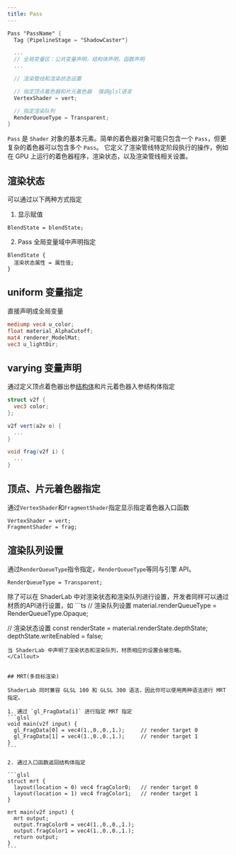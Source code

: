 ```yaml
---
title: Pass
---
```


```glsl
Pass "PassName" {
  Tag {PipelineStage = "ShadowCaster"}

  ...
  // 全局变量区：公共变量声明，结构体声明，函数声明
  ...

  // 渲染管线和渲染状态设置

  // 指定顶点着色器和片元着色器  强调glsl语言
  VertexShader = vert;

  // 指定渲染队列
  RenderQueueType = Transparent;
}
```

`Pass` 是 `Shader` 对象的基本元素。简单的着色器对象可能只包含一个 `Pass`，但更复杂的着色器可以包含多个 `Pass`。 它定义了渲染管线特定阶段执行的操作，例如在 GPU 上运行的着色器程序，渲染状态，以及渲染管线相关设置。

## 渲染状态

可以通过以下两种方式指定

1. 显示赋值

```
BlendState = blendState;
```

2. Pass 全局变量域中声明指定

```
BlendState {
  渲染状态属性 = 属性值;
}
```

## uniform 变量指定

直接声明成全局变量

```glsl
mediump vec4 u_color;
float material_AlphaCutoff;
mat4 renderer_ModelMat;
vec3 u_lightDir;
```

## varying 变量声明

通过定义顶点着色器出参[结构体](/docs/graphics/material/shaderLab/shader/#结构体函数)和片元着色器入参结构体指定

```glsl
struct v2f {
  vec3 color;
};

v2f vert(a2v o) {
  ...
}

void frag(v2f i) {
  ...
}
```

## 顶点、片元着色器指定

通过`VertexShader`和`FragmentShader`指定显示指定着色器入口函数

```
VertexShader = vert;
FragmentShader = frag;
```

## 渲染队列设置

通过`RenderQueueType`指令指定，`RenderQueueType`等同与引擎 API。

```
RenderQueueType = Transparent;
```

<Callout type="info">
除了可以在 ShaderLab 中对渲染状态和渲染队列进行设置，开发者同样可以通过材质的API进行设置，如
```ts
// 渲染队列设置
material.renderQueueType = RenderQueueType.Opaque;

// 渲染状态设置 const renderState = material.renderState.depthState; depthState.writeEnabled = false;

````
当 ShaderLab 中声明了渲染状态和渲染队列，材质相应的设置会被忽略。
</Callout>


## MRT(多目标渲染)

ShaderLab 同时兼容 GLSL 100 和 GLSL 300 语法，因此你可以使用两种语法进行 MRT 指定。

1. 通过 `gl_FragData[i]` 进行指定 MRT 指定
```glsl
void main(v2f input) {
  gl_FragData[0] = vec4(1.,0.,0.,1.);     // render target 0
  gl_FragData[1] = vec4(1.,0.,0.,1.);     // render target 1
}
```

2. 通过入口函数返回结构体指定

```glsl
struct mrt {
  layout(location = 0) vec4 fragColor0;   // render target 0
  layout(location = 1) vec4 fragColor1;   // render target 1
}

mrt main(v2f input) {
  mrt output;
  output.fragColor0 = vec4(1.,0.,0.,1.);
  output.fragColor1 = vec4(1.,0.,0.,1.);
  return output;
}
```
````
